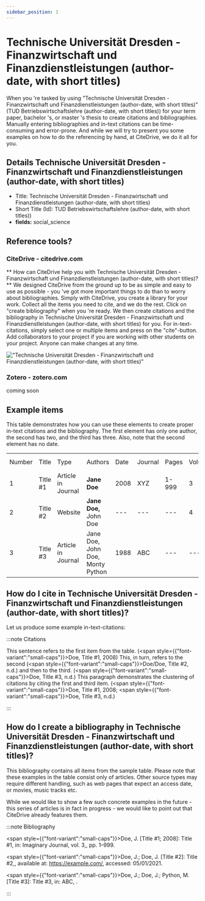 ```yaml
---
sidebar_position: 1
---
```


# Technische Universität Dresden - Finanzwirtschaft und Finanzdienstleistungen (author-date, with short titles)

When you 're tasked by using "Technische Universität Dresden - Finanzwirtschaft und Finanzdienstleistungen (author-date, with short titles)" (TUD Betriebswirtschaftslehre (author-date, with short titles)) for your term paper, bachelor 's, or master 's thesis to create citations and bibliographies.
Manually entering bibliographies and in-text citations can be time-consuming and error-prone. And while we will try to present you some examples on how to do the referencing by hand, at CiteDrive, we do it all for you.

## Details  Technische Universität Dresden - Finanzwirtschaft und Finanzdienstleistungen (author-date, with short titles)
* Title: Technische Universität Dresden - Finanzwirtschaft und Finanzdienstleistungen (author-date, with short titles)
* Short Title (Id): TUD Betriebswirtschaftslehre (author-date, with short titles))
* **fields:** social_science

## Reference tools?
### CiteDrive - citedrive.com
** How can CiteDrive help you with Technische Universität Dresden - Finanzwirtschaft und Finanzdienstleistungen (author-date, with short titles)? **
We designed CiteDrive from the ground up to be as simple and easy to use as possible - you 've got more important things to do than to worry about bibliographies. Simply with CiteDrive, you create a library for your work. Collect all the items you need to cite, and we do the rest. Click on "create bibliography" when you 're ready. We then create citations and the bibliography in Technische Universität Dresden - Finanzwirtschaft und Finanzdienstleistungen (author-date, with short titles) for you. For in-text-citations, simply select one or multiple items and press on the "cite"-button. Add collaborators to your project if you are working with other students on your project. Anyone can make changes at any time.


!["Technische Universität Dresden - Finanzwirtschaft und Finanzdienstleistungen (author-date, with short titles)"](images/technische-universitat-dresden--finanzwirtschaft-und-finanzdienstleistungen-authordate-with-short-titles.svg "Choose Technische Universität Dresden - Finanzwirtschaft und Finanzdienstleistungen (author-date, with short titles) in the CiteDrive App")

### Zotero - zotero.com

coming soon

## Example items

This table demonstrates how you can use these elements to create proper in-text citations and the bibliography. The first element has only one author, the second has two, and the third has three. Also, note that the second element has no date.


<table>
  <tr>
   <td>Number
   </td>
   <td>Title
   </td>
   <td>Type
   </td>
   <td>Authors
   </td>
   <td>Date
   </td>
   <td>Journal
   </td>
   <td>Pages
   </td>
   <td>Volume
   </td>
   <td>Issue
   </td>
   <td>Access Date
   </td>
  </tr>
  <tr>
   <td>1
   </td>
   <td>Title #1
   </td>
   <td>Article in Journal
   </td>
   <td><strong>Jane Doe</strong>
   </td>
   <td>2008
   </td>
   <td>XYZ
   </td>
   <td>1-999
   </td>
   <td>3
   </td>
   <td>2
   </td>
   <td>--
   </td>
  </tr>
  <tr>
   <td>
2
   </td>
   <td>Title #2
   </td>
   <td>Website
   </td>
   <td><strong>Jane Doe, </strong>John Doe
   </td>
   <td>---
   </td>
   <td>---
   </td>
   <td>---
   </td>
   <td>4
   </td>
   <td>---
   </td>
   <td>2020-05-01
   </td>
  </tr>
  <tr>
   <td>3
   </td>
   <td>Title #3
   </td>
   <td>Article in Journal
   </td>
   <td>Jane Doe, John Doe, Monty Python
   </td>
   <td>1988
   </td>
   <td>ABC
   </td>
   <td>---
   </td>
   <td>---
   </td>
   <td>16
   </td>
   <td>---
   </td>
  </tr>
</table>



## How do I cite in  Technische Universität Dresden - Finanzwirtschaft und Finanzdienstleistungen (author-date, with short titles)?

Let us produce some example in-text-citations:

:::note Citations


This sentence refers to the first item from the table.  (<span style={{"font-variant":"small-caps"}}>Doe</span>, Title #1, 2008) This, in turn, refers to the second  (<span style={{"font-variant":"small-caps"}}>Doe/Doe</span>, Title #2, n.d.)
and then to the third.   (<span style={{"font-variant":"small-caps"}}>Doe</span>, Title #3, n.d.)
This paragraph demonstrates the clustering of citations by citing the first and third item.  (<span style={{"font-variant":"small-caps"}}>Doe</span>, Title #1, 2008; <span style={{"font-variant":"small-caps"}}>Doe</span>, Title #3, n.d.)

:::

## How do I create a bibliography in Technische Universität Dresden - Finanzwirtschaft und Finanzdienstleistungen (author-date, with short titles)?

This bibliography contains all items from the sample table. Please note that these examples in the table consist only of articles. Other source types may require different handling, such as web pages that expect an access date, or movies, music tracks etc.

While we would like to show a few such concrete examples in the future - this series of articles is in fact in progress - we would like to point out that CiteDrive already features them.

:::note Bibliography

<span style={{"font-variant":"small-caps"}}>Doe, J.</span> [Title #1;  2008]: Title #1, in: Imaginary Journal, vol. 3,, pp. 1–999.

<span style={{"font-variant":"small-caps"}}>Doe, J.; Doe, J.</span> [Title #2]: Title #2,, available at: https://example.com/, accessed: 05/01/2021.

<span style={{"font-variant":"small-caps"}}>Doe, J.; Doe, J.; Python, M.</span> [Title #3]: Title #3, in: ABC, .



:::


        
